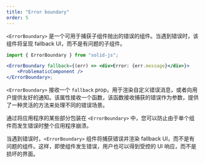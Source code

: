 ```yaml
---
title: "Error boundary"
order: 5
---
```


`<ErrorBoundary>` 是一个可用于捕获子组件抛出的错误的组件。当遇到错误时，该组件将呈现 fallback UI，而不是有问题的子组件。

```jsx
import { ErrorBoundary } from "solid-js";

<ErrorBoundary fallback={(err) => <div>Error: {err.message}</div>}>
	<ProblematicComponent />
</ErrorBoundary>;
```

`<ErrorBoundary>` 接收一个 `fallback` prop，用于渲染自定义错误消息，或者向用户提供友好的通知。该属性接收一个函数，该函数接收捕获的错误作为参数，提供了一种灵活的方法来处理不同的错误场景。

<EraserLink
	href="https://app.eraser.io/workspace/maDvFw5OryuPJOwSLyK9?elements=aSw5yYrSY22mI_YqoZlpGQ"
	preview="https://app.eraser.io/workspace/maDvFw5OryuPJOwSLyK9/preview?elements=aSw5yYrSY22mI_YqoZlpGQ&type=embed"
/>

通过将应用程序的某些部分包装在 `<ErrorBoundary>` 中，您可以防止由于单个组件而发生错误时整个应用程序崩溃。

当遇到错误时，`<ErrorBoundary>` 组件将捕获错误并渲染 fallback UI，而不是有问题的组件。这样，即使组件发生错误，用户也可以得到受控的 UI 响应，而不是损坏的界面。
